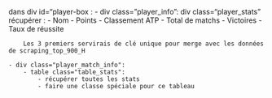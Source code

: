 
dans div id="player-box :
    - div class="player_info":
        div class="player_stats" récupérer :
            - Nom
            - Points
            - Classement ATP
            - Total de matchs
            - Victoires
            - Taux de réussite

        Les 3 premiers servirais de clé unique pour merge avec les données de scraping_top_900_H
    
    - div class="player_match_info":
        - table class="table_stats":
            - récupérer toutes les stats 
            - faire une classe spéciale pour ce tableau





